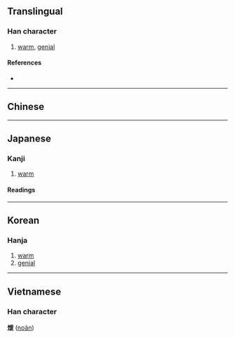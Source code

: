 {{also|暖}}
{{character info}}
==Translingual==

===Han character===
{{Han char|rn=86|rad=火|as=09|sn=13|four=92847|canj=FBME|ids=⿰火爰}}

# [[warm]], [[genial]]

====References====
* {{Han ref|kx=0676.220|dkj=19196|dj=1087.220|hdz=32219.050|uh=7156|ud=29014|bh=B7DC|bd=47068}}

----

==Chinese==
{{zh-see|暖|v}}

----

==Japanese==

===Kanji===
{{ja-kanji|grade=|rs=火09}}

# [[warm]]

====Readings====
{{ja-readings
|goon=こん, なん
|kanon=けん, だん
|kun=あたた-か, あたた-める}}

----

==Korean==

===Hanja===
{{ko-hanja|hangeul=난|eumhun=|rv=nan|mr=nan|y=nan}}

# [[warm]]
# [[genial]]

----

==Vietnamese==

===Han character===
'''煖''' ([[noãn]])

{{cln|vi|Han tu}}